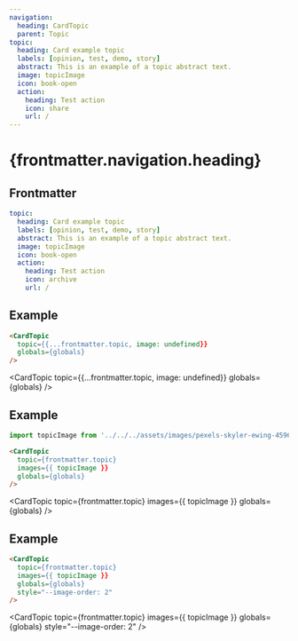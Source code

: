 ```yaml
---
navigation:
  heading: CardTopic
  parent: Topic
topic:
  heading: Card example topic
  labels: [opinion, test, demo, story]
  abstract: This is an example of a topic abstract text.
  image: topicImage
  icon: book-open
  action:
    heading: Test action
    icon: share
    url: /
---
```


# {frontmatter.navigation.heading}
## Frontmatter
```yaml
topic:
  heading: Card example topic
  labels: [opinion, test, demo, story]
  abstract: This is an example of a topic abstract text.
  image: topicImage
  icon: book-open
  action:
    heading: Test action
    icon: archive
    url: /
```

## Example
```html
<CardTopic
  topic={{...frontmatter.topic, image: undefined}}
  globals={globals}
/>
```
<CardTopic
  topic={{...frontmatter.topic, image: undefined}}
  globals={globals}
/>

## Example
```js
import topicImage from '../../../assets/images/pexels-skyler-ewing-4596712.jpg'
```
```html
<CardTopic
  topic={frontmatter.topic}
  images={{ topicImage }}
  globals={globals}
/>
```
<CardTopic
  topic={frontmatter.topic}
  images={{ topicImage }}
  globals={globals}
/>

## Example
```html
<CardTopic
  topic={frontmatter.topic}
  images={{ topicImage }}
  globals={globals}
  style="--image-order: 2"
/>
```
<CardTopic
  topic={frontmatter.topic}
  images={{ topicImage }}
  globals={globals}
  style="--image-order: 2"
/>
